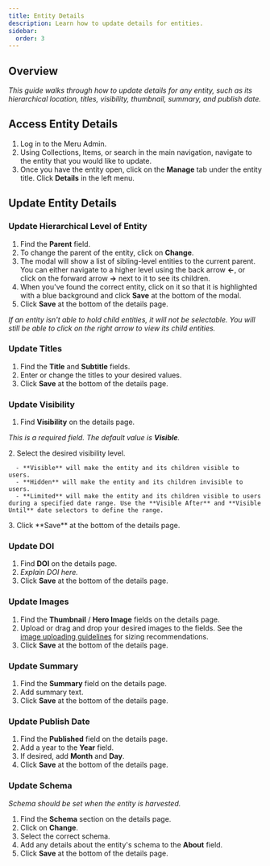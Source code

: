 ```yaml
---
title: Entity Details
description: Learn how to update details for entities.
sidebar:
  order: 3
---
```



<LinkCard title="Glossary" href="/reference/glossary" />

## Overview

*This guide walks through how to update details for any entity, such as its hierarchical location, titles, visibility, thumbnail, summary, and publish date.*

## Access Entity Details

<Steps>

1. Log in to the Meru Admin.
2. Using Collections, Items, or search in the main navigation, navigate to the entity that you would like to update.
3. Once you have the entity open, click on the **Manage** tab under the entity title. Click **Details** in the left menu.

</Steps>

## Update Entity Details

### Update Hierarchical Level of Entity

<Steps>

1. Find the **Parent** field.
2. To change the parent of the entity, click on **Change**.
3. The modal will show a list of sibling-level entities to the current parent. You can either navigate to a higher level using the back arrow **←**, or click on the forward arrow **→** next to it to see its children.
4. When you've found the correct entity, click on it so that it is highlighted with a blue background and click **Save** at the bottom of the modal.
5. Click **Save** at the bottom of the details page.

</Steps>

<Badge text="Note" variant="note" /> _If an entity isn't able to hold child entities, it will not be selectable. You will still be able to click on the right arrow to view its child entities._


### Update Titles

<Steps>

1. Find the **Title** and **Subtitle** fields.
2. Enter or change the titles to your desired values.
3. Click **Save** at the bottom of the details page.

</Steps>

### Update Visibility

<Steps>

1. Find **Visibility** on the details page.
</Steps>

<Badge text="Note" variant="note" /> _This is a required field. The default value is **Visible**._

<Steps>
2. Select the desired visibility level.

</Steps>

      - **Visible** will make the entity and its children visible to users.
      - **Hidden** will make the entity and its children invisible to users.
      - **Limited** will make the entity and its children visible to users during a specified date range. Use the **Visible After** and **Visible Until** date selectors to define the range.

<Steps>
3. Click **Save** at the bottom of the details page.
</Steps>


### Update DOI

<Steps>

1. Find **DOI** on the details page.
2. <Badge text="Content WIP" variant="caution" /> _Explain DOI here._ 
3. Click **Save** at the bottom of the details page.

</Steps>

### Update Images

<Steps>

1. Find the **Thumbnail** / **Hero Image** fields on the details page.
2. Upload or drag and drop your desired images to the fields. See the [image uploading guidelines](/reference/image-guide) for sizing recommendations.
3. Click **Save** at the bottom of the details page.

</Steps>

### Update Summary

<Steps>

1. Find the **Summary** field on the details page.
2. Add summary text.
3. Click **Save** at the bottom of the details page.

</Steps>

### Update Publish Date

<Steps>

1. Find the **Published** field on the details page.
2. Add a year to the **Year** field.
3. If desired, add **Month** and **Day**.
4. Click **Save** at the bottom of the details page. 

</Steps>

### Update Schema

<Badge text="Note" variant="note" /> _Schema should be set when the entity is harvested._

<Steps>

1. Find the **Schema** section on the details page.
2. Click on **Change**.
3. Select the correct schema.
4. Add any details about the entity's schema to the **About** field.
5. Click **Save** at the bottom of the details page.

</Steps>
